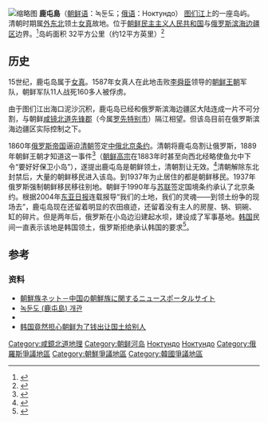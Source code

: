 {{Infobox Korean name
|hangul   = 녹둔도
|hanja    = 鹿屯島
|mr       = Nokt'undo
|rr       = Noktundo
|cyrillic = Ноктундо
}}
[[File:Daedongyeojido_(Gyujanggak)_02-01.jpg|缩略图]]
'''鹿屯島'''（[[朝鲜语|朝鲜语]]：녹둔도；[[俄语|俄语]]：Ноктундо） [[图们江|图们江]]上的一座岛屿。清朝时期属[[外东北|外东北]]领土[[女真|女真]]故地。位于[[朝鲜民主主义人民共和国|朝鲜民主主义人民共和国]]与[[俄罗斯|俄罗斯]][[滨海边疆区|滨海边疆区]]边界。<ref>{{Cite web|title=이옥희, 최한성, 안재섭 [지역연구 및 지리교육]두만강 하구 녹둔도의 위치 비정(批正)에 관한 연구|url=http://www.dbpia.co.kr/view/ar_view.asp?arid=557538|accessdate=2020-10-07|publisher=DBPIA|archiveurl=https://web.archive.org/web/20110929154124/http://www.dbpia.co.kr/view/ar_view.asp?arid=557538|archivedate=2011-09-29|dead-url=yes}}</ref>岛屿面积 32平方公里（约12平方英里）<ref>{{Cite web|title=우리땅 우리魂 영토분쟁 현장을 가다 10 잊혀진 섬 녹둔도|url=http://www.donga.com/fbin/output?f=jis&n=200406100294|accessdate=2020-10-07|work=donga.com|archiveurl=https://web.archive.org/web/20101025021001/http://www.donga.com/fbin/output?f=jis&n=200406100294|archivedate=2010-10-25|dead-url=yes}}</ref>

==历史==
15世纪，鹿屯岛属于[[女真|女真]]。1587年女真人在此地击败[[李舜臣|李舜臣]]领导的[[朝鲜王朝|朝鲜王朝]]军队，朝鲜军队11人战死160多人被俘虏。

由于图们江出海口泥沙沉积，鹿屯岛已经和俄罗斯滨海边疆区大陆连成一片不可分割，与朝鲜[[咸镜北道|咸镜北道]][[先锋郡|先锋郡]]（今属[[罗先特别市|罗先特别市]]）隔江相望。但该岛目前在俄罗斯滨海边疆区实际控制之下。

1860年[[俄罗斯帝国|俄罗斯帝国]]逼迫[[清朝|清朝]]签定[[北京条约|中俄北京条约]]。清朝将鹿屯岛割让俄罗斯，1889年朝鲜王朝才知道这一事件<ref>{{Cite web|title=[지평선/8월 8일] 녹둔도|url=http://media.daum.net/editorial/column/newsview?newsid=20080808024704611|accessdate=2020-10-07|date=2008-08-08|publisher=Daum 미디어다음|archiveurl=https://web.archive.org/web/20141006141840/http://media.daum.net/editorial/column/newsview?newsid=20080808024704611|archivedate=2014-10-06|dead-url=yes}}</ref>（[[朝鲜高宗|朝鲜高宗]]在1883年时甚至向西北经略使鱼允中下令“要好好保卫小岛”），遂提出鹿屯岛是朝鲜领土，清朝割让无效。<ref>{{Cite web|title=Прошлое как оружие|url=https://globalaffairs.ru/articles/proshloe-kak-oruzhie/|accessdate=2020-10-07|work=Россия в глобальной политике|language=ru|archive-date=2020-10-09|archive-url=https://web.archive.org/web/20201009101854/https://globalaffairs.ru/articles/proshloe-kak-oruzhie/|dead-url=no}}</ref>清朝解除东北封禁后，大量的朝鲜移民进入该岛。到1937年为止居住的都是朝鲜移民。1937年俄罗斯强制朝鲜移民移往别地。朝鲜于1990年与[[苏联|苏联]]签定国境条约承认了北京条约。根据2004年[[东亚日报|东亚日报]]连载报导“我们的土地，我们的灵魂——到领土纷争的现场去”，鹿屯岛现在还留着明显的农田痕迹，还留着没有主人的房屋、锅、铜碗、缸的碎片。但是两年后，俄罗斯在小岛边沿建起水坝，建设成了军事基地。[[大韩民国|韩国]]民间一直表示该地是韩国领土，俄罗斯拒绝承认韩国的要求<ref>{{Cite web|title=Кому нужен берег приморский?|url=https://vladnews.ru/ev/vl/2388/11192/komu_nuzhen|accessdate=2020-10-07|work=vladnews.ru|language=ru|archive-date=2020-10-08|archive-url=https://web.archive.org/web/20201008132834/https://vladnews.ru/ev/vl/2388/11192/komu_nuzhen|dead-url=no}}</ref>。

==参考==
{{reflist}}
=== 资料 ===
*[http://www.searchnavi.com/~hp/chosenzoku/noktundo.htm 朝鮮族ネット－中国の朝鮮族に関するニュースポータルサイト]{{Wayback|url=http://www.searchnavi.com/~hp/chosenzoku/noktundo.htm |date=20111209201855 }}
*[http://www.815family.or.kr/historicsite/view.php?id=48 녹둔도 (鹿屯島) 개관]{{Wayback|url=http://www.815family.or.kr/historicsite/view.php?id=48 |date=20160304094938 }}
*{{Cite web|title=北京條約과 鹿屯島領屬問題에 관한 考察|url=https://www.dbpia.co.kr/Journal/articleDetail?nodeId=NODE01198357|date=1997/03|last=양태진|work=한국사연구|language=ko}}
*[http://www.chnqiang.com/article/2008/0808/article_31269.shtml 韩国竟然担心朝鲜为了钱出让国土给别人] {{dead link|date=2018年5月|bot=InternetArchiveBot|fix-attempted=yes}}

{{coord missing}}
{{DEFAULTSORT:Rokdundo}}
[[Category:咸鏡北道地理|Category:咸鏡北道地理]]
[[Category:朝鲜河岛|Category:朝鲜河岛]]
[[Category:俄罗斯岛屿|Ноктундо]]
[[Category:滨海边疆区岛屿|Ноктундо]]
[[Category:俄羅斯爭議地區|Category:俄羅斯爭議地區]]
[[Category:朝鮮爭議地區|Category:朝鮮爭議地區]]
[[Category:韓國爭議地區|Category:韓國爭議地區]]